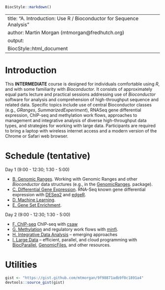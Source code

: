 <!--
%% \VignetteTitle{A. Introduction}
%% \VignetteEngine{knitr::rmarkdown}
-->

```r
BiocStyle::markdown()
```

---
title: "A. Introduction: Use R / Bioconductor for Sequence Analysis"
author: Martin Morgan (mtmorgan@fredhutch.org)
output:
  BiocStyle::html_document
---

# Introduction

This **INTERMEDIATE** course is designed for individuals comfortable
using _R_, and with some familiarity with _Bioconductor_. It consists
of approximately equal parts lecture and practical sessions addressing
use of _Bioconductor_ software for analysis and comprehension of
high-throughput sequence and related data. Specific topics include use
of central Bioconductor classes (e.g., _GRanges_,
_SummarizedExperiment_), RNASeq gene differential expression, ChIP-seq
and methylation work flows, approaches to management and integrative
analysis of diverse high-throughput data types, and strategies for
working with large data. Participants are required to bring a laptop
with wireless internet access and a modern version of the Chrome or
Safari web browser.

# Schedule (tentative)

Day 1 (9:00 - 12:30; 1:30 - 5:00)

- [B. Genomic Ranges](B_GenomicRanges.html). Working with Genomic
  Ranges and other _Bioconductor_ data structures (e.g., in the
  [GenomicRanges](http://bioconductor.org/packages/devel/bioc/html/GenomicRanges.html).
  package).  
- [C. Differential Gene Expression](C_DifferentialExpression.html). RNA-Seq
  known gene differential expression with
  [DESeq2](http://bioconductor.org/packages/devel/bioc/html/DESeq2.html)
  and
  [edgeR](http://bioconductor.org/packages/devel/bioc/html/edgeR.html).
- [D. Machine Learning](D_MachineLearning.html).
- [E. Gene Set Enrichment](E_GeneSetEnrichment.html).

Day 2 (9:00 - 12:30; 1:30 - 5:00)

- [F. ChIP-seq](F_ChIPSeq.html) ChIP-seq with
  [csaw](http://bioconductor.org/packages/devel/bioc/html/csaw.html)
- [G. Methylation](G_Methylation.html) and regulatory work flows with
  [minfi](http://bioconductor.org/packages/devel/bioc/html/minfi.html).
- [H. Integrative Data Analysis](H_IntegrativeAnalysis.html) -- emerging
  approaches
- [I. Large Data](I_LargeData.html) -- efficient, parallel, and cloud
  programming with
  [BiocParallel](http://bioconductor.org/packages/devel/bioc/html/BiocParallel.html),
  [GenomicFiles](http://bioconductor.org/packages/devel/bioc/html/GenomicFiles.html),
  and other resources.

# Utilities

```r
gist <- "https://gist.github.com/mtmorgan/9f98871adb9f0c1891a4"
devtools::source_gist(gist)
```
